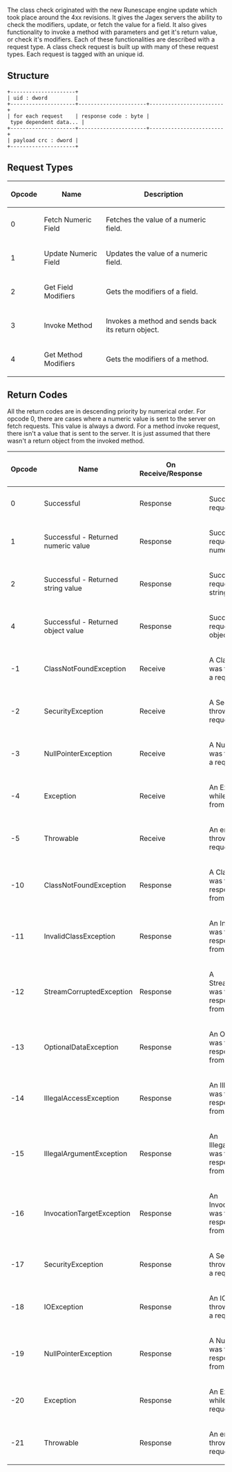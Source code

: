 The class check originated with the new Runescape engine update which took place around the 4xx revisions. It gives the Jagex servers the ability to check the modifiers, update, or fetch the value for a field. It also gives functionality to invoke a method with parameters and get it's return value, or check it's modifiers. Each of these functionalities are described with a request type. A class check request is built up with many of these request types. Each request is tagged with an unique id.

== Structure ==

 +---------------------+
 | uid : dword         |
 +---------------------+----------------------+------------------------+
 | for each request    | response code : byte | type dependent data... |
 +---------------------+----------------------+------------------------+
 | payload crc : dword |
 +---------------------+

== Request Types ==

{| border=2px
! Opcode
! Name
! Description
|-
! 0
! Fetch Numeric Field
! Fetches the value of a numeric field.
|-
! 1
! Update Numeric Field
! Updates the value of a numeric field.
|-
! 2
! Get Field Modifiers
! Gets the modifiers of a field.
|-
! 3
! Invoke Method
! Invokes a method and sends back its return object.
|-
! 4
! Get Method Modifiers
! Gets the modifiers of a method.
|}

== Return Codes ==

All the return codes are in descending priority by numerical order. For opcode 0, there are cases where a numeric value is sent to the server on fetch requests. This value is always a dword. For a method invoke request, there isn't a value that is sent to the server. It is just assumed that there wasn't a return object from the invoked method.

{| border=2px
! Opcode
! Name
! On Receive/Response
! Description
|-
! 0
! Successful
! Response
! Successfully executed the request.
|-
! 1
! Successful - Returned numeric value 
! Response
! Successfully executed the request, and returned a numeric value.
|-
! 2
! Successful - Returned string value
! Response
! Successfully executed the request, and returned a string value.
|-
! 4
! Successful - Returned object value
! Response
! Successfully executed the request, and returned an object value.
|-
! -1
! ClassNotFoundException
! Receive
! A ClassNotFoundException was thrown while receiving a request from the server.
|-
! -2
! SecurityException
! Receive
! A SecurityException was thrown while receiving a request from the server.
|-
! -3
! NullPointerException
! Receive
! A NullPointerException was thrown while receiving a request from the server.
|-
! -4
! Exception
! Receive
! An Exception was thrown while receiving a request from the server.
|-
! -5
! Throwable
! Receive
! An error or exception was thrown while receiving a request from the server.
|-
! -10
! ClassNotFoundException
! Response
! A ClassNotFoundException was thrown while responding to a request from the server.
|-
! -11
! InvalidClassException
! Response
! An InvalidClassException was thrown while responding to a request from the server.
|-
! -12
! StreamCorruptedException
! Response
! A StreamCorruptedException was thrown while responding to a request from the server. 
|-
! -13
! OptionalDataException
! Response
! An OptionDataException was thrown while responding to a request from the server.
|-
! -14
! IllegalAccessException
! Response
! An IllegalAccessException was thrown while responding to a request from the server.
|-
! -15
! IllegalArgumentException
! Response
! An IllegalArgumentException was thrown while responding to a request from the server.
|-
! -16
! InvocationTargetException
! Response
! An InvocationTargetException was thrown while responding to a request from the server.
|-
! -17
! SecurityException
! Response
! A SecurityException was thrown while responding to a request from the server.
!
|-
! -18
! IOException
! Response
! An IOException was thrown while responding to a request from the server.
|-
! -19
! NullPointerException
! Response
! A NullPointerException was thrown while responding to a request from the server.
|-
! -20
! Exception
! Response
! An Exception was thrown while responding to a request from the server.
|-
! -21
! Throwable
! Response
! An error or exception was thrown while receiving a request from the server.
|}